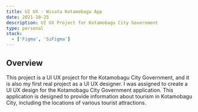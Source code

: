 ```yaml
---
title: UI UX - Wisata Kotamobagu App
date: 2021-10-25
description: UI UX Project for Kotamobagu City Government
type: personal
stack:
  - ['Figma', 'SiFigma']
---
```


## Overview

This project is a UI UX project for the Kotamobagu City Government, and it is also my first real project as a UI UX designer. I was assigned to create a UI UX design for the Kotamobagu City Government application. This application is designed to provide information about tourism in Kotamobagu City, including the locations of various tourist attractions.

